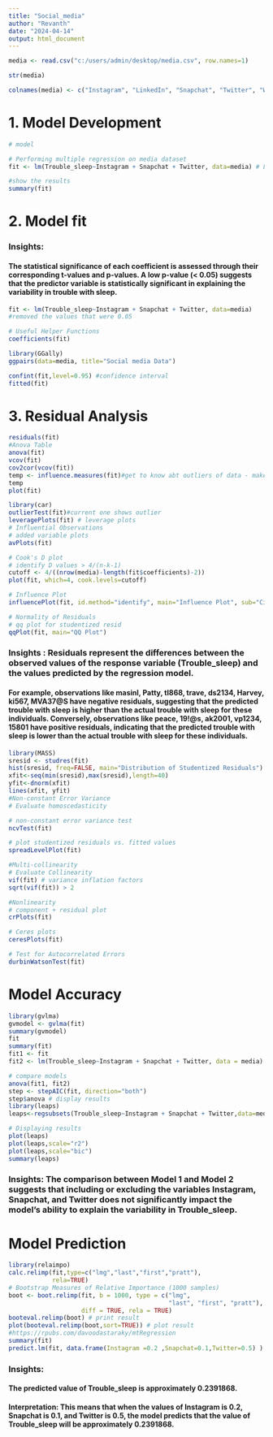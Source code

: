 ---
title: "Social_media"
author: "Revanth"
date: "2024-04-14"
output: html_document
---

```{r}
media <- read.csv("c:/users/admin/desktop/media.csv", row.names=1)

str(media)

colnames(media) <- c("Instagram", "LinkedIn", "Snapchat", "Twitter", "Whatsapp", "Youtube", "OTT", "Reddit", "Trouble_sleep", "Mood", "Tired_morning")

```

# 1. Model Development

```{r}
# model

# Performing multiple regression on media dataset
fit <- lm(Trouble_sleep~Instagram + Snapchat + Twitter, data=media) # LM- ASSUMES IT TO BE IT LINEAR, y(mpg)- many variables-output-residuals means error -median of the errors- median means real minus predicted

```

```{r}
#show the results
summary(fit)

```

# 2. Model fit 

### Insights:

#### The statistical significance of each coefficient is assessed through their corresponding t-values and p-values. A low p-value (< 0.05) suggests that the predictor variable is statistically significant in explaining the variability in trouble with sleep.

```{r}
fit <- lm(Trouble_sleep~Instagram + Snapchat + Twitter, data=media)
#removed the values that were 0.05

# Useful Helper Functions
coefficients(fit)

```

```{r}
library(GGally)
ggpairs(data=media, title="Social media Data")

```

```{r}
confint(fit,level=0.95) #confidence interval
fitted(fit)
```

# 3. Residual Analysis

```{r}
residuals(fit)
#Anova Table
anova(fit)
vcov(fit)
cov2cor(vcov(fit))
temp <- influence.measures(fit)#get to know abt outliers of data - makes * at the end
temp
plot(fit)
```

```{r}
library(car)
outlierTest(fit)#current one shows outlier 
leveragePlots(fit) # leverage plots
# Influential Observations
# added variable plots
avPlots(fit)
```

```{r}
# Cook's D plot
# identify D values > 4/(n-k-1)
cutoff <- 4/((nrow(media)-length(fit$coefficients)-2))
plot(fit, which=4, cook.levels=cutoff)
```

```{r}
# Influence Plot
influencePlot(fit, id.method="identify", main="Influence Plot", sub="Circle size is proportial to Cook's Distance" )
```

```{r}
# Normality of Residuals
# qq plot for studentized resid
qqPlot(fit, main="QQ Plot")

```

### Insights : Residuals represent the differences between the observed values of the response variable (Trouble_sleep) and the values predicted by the regression model.

#### For example, observations like masinl, Patty, tl868, trave, ds2134, Harvey, ki567, MVA37@S have negative residuals, suggesting that the predicted trouble with sleep is higher than the actual trouble with sleep for these individuals. Conversely, observations like peace, 19!@s, ak2001, vp1234, 15801 have positive residuals, indicating that the predicted trouble with sleep is lower than the actual trouble with sleep for these individuals.

```{r}
library(MASS)
sresid <- studres(fit)
hist(sresid, freq=FALSE, main="Distribution of Studentized Residuals")
xfit<-seq(min(sresid),max(sresid),length=40)
yfit<-dnorm(xfit)
lines(xfit, yfit)
#Non-constant Error Variance
# Evaluate homoscedasticity

```

```{r}
# non-constant error variance test
ncvTest(fit)

```

```{r}
# plot studentized residuals vs. fitted values
spreadLevelPlot(fit)

```

```{r}
#Multi-collinearity
# Evaluate Collinearity
vif(fit) # variance inflation factors
sqrt(vif(fit)) > 2 

```

```{r}
#Nonlinearity
# component + residual plot
crPlots(fit)

```

```{r}
# Ceres plots
ceresPlots(fit)
```

```{r}
# Test for Autocorrelated Errors
durbinWatsonTest(fit)
```
# Model Accuracy

```{r}
library(gvlma)
gvmodel <- gvlma(fit)
summary(gvmodel)
fit
summary(fit)
fit1 <- fit
fit2 <- lm(Trouble_sleep~Instagram + Snapchat + Twitter, data = media)
```


```{r}
# compare models
anova(fit1, fit2)
step <- stepAIC(fit, direction="both")
step$anova # display results
library(leaps)
leaps<-regsubsets(Trouble_sleep~Instagram + Snapchat + Twitter,data=media,nbest=10)

```


```{r}
# Displaying results
plot(leaps)
plot(leaps,scale="r2")
plot(leaps,scale="bic")
summary(leaps)
```

### Insights: The comparison between Model 1 and Model 2 suggests that including or excluding the variables Instagram, Snapchat, and Twitter does not significantly impact the model's ability to explain the variability in Trouble_sleep.

# Model Prediction

```{r}
library(relaimpo)
calc.relimp(fit,type=c("lmg","last","first","pratt"),
            rela=TRUE)
# Bootstrap Measures of Relative Importance (1000 samples)
boot <- boot.relimp(fit, b = 1000, type = c("lmg",
                                            "last", "first", "pratt"), rank = TRUE,
                    diff = TRUE, rela = TRUE)
booteval.relimp(boot) # print result
plot(booteval.relimp(boot,sort=TRUE)) # plot result
#https://rpubs.com/davoodastaraky/mtRegression
summary(fit)
predict.lm(fit, data.frame(Instagram =0.2 ,Snapchat=0.1,Twitter=0.5) )

```

### Insights:

#### The predicted value of Trouble_sleep is approximately 0.2391868.

#### Interpretation: This means that when the values of Instagram is 0.2, Snapchat is 0.1, and Twitter is 0.5, the model predicts that the value of Trouble_sleep will be approximately 0.2391868.